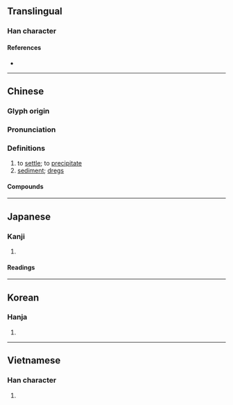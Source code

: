 {{also|淀}}
{{character info}}
==Translingual==

===Han character===
{{Han char|rn=85|rad=水|as=13|sn=16|four=37147|canj=ESCE|ids=⿰氵殿}}

====References====
* {{Han ref|kx=0653.260|dkj=18410|dj=1063.190|hdz=31764.160|uh=6FB1|ud=28593|bh=BEFD|bd=48893}}

----

==Chinese==
{{zh-forms|s=淀}}

===Glyph origin===
{{Han etym}}

===Pronunciation===
{{zh-pron
|m=diàn
|c=din6
|mn=tiān
|mc=y
|oc=y
|cat=n,v
}}

===Definitions===
{{zh-hanzi}}

# to [[settle]]; to [[precipitate]]
# [[sediment]]; [[dregs]]

====Compounds====
{{zh-der|沉澱|澱粉|胰澱粉酶}}

----

==Japanese==

===Kanji===
{{ja-kanji|grade=uc|rs=水13}}

# {{rfdef|ja|sort=水13}}

====Readings====
{{ja-readings
|goon=でん
|kanon=てん
|kun=おり-, よど-, よど-む, どろ
}}

----

==Korean==

===Hanja===
{{ko-hanja|hangeul=전|eumhun=|rv=jeon|mr=chŏn|y=cen}}

# {{rfdef|ko|sort=水13}}

----

==Vietnamese==

===Han character===
{{vi-hantu|[[điến]], [[điện]]|rs=水13}}

# {{rfdef|vi|sort=水13}}